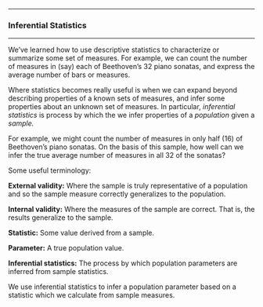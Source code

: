 

------------------------------------------------------------------------

### Inferential Statistics

------------------------------------------------------------------------

We've learned how to use descriptive statistics to characterize or
summarize some set of measures. For example, we can count the number
of measures in (say) each of Beethoven's 32 piano sonatas, and
express the average number of bars or measures.

Where statistics becomes really useful is when we can expand beyond
describing properties of a known sets of measures, and infer some
properties about an unknown set of measures. In particular,
*inferential statistics* is process by which the we infer properties
of a *population* given a *sample.*

For example, we might count the number of measures in only half (16)
of Beethoven's piano sonatas. On the basis of this sample, how well
can we infer the true average number of measures in all 32 of the
sonatas?

Some useful terminology:

**External validity:** Where the sample is truly representative of
a population and so the sample measure correctly generalizes to
the population.

**Internal validity:** Where the measures of the sample are
correct. That is, the results generalize to the sample.

**Statistic:** Some value derived from a sample.

**Parameter:** A true population value.

**Inferential statistics:** The process by which population
parameters are inferred from sample statistics.

We use inferential statistics to infer a population parameter based
on a statistic which we calculate from sample measures.




